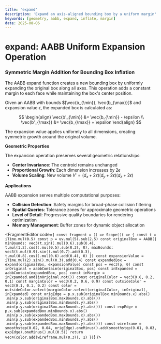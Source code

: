 ```yaml
---
title: 'expand'
description: 'Expand an axis-aligned bounding box by a uniform margin'
keywords: [geometry, aabb, expand, inflate, margin]
date: 2025-08-06
---
```



# expand: AABB Uniform Expansion Operation

### Symmetric Margin Addition for Bounding Box Inflation

The AABB expand function creates a new bounding box by uniformly expanding the original box along all axes. This operation adds a constant margin to each face while maintaining the box's center position.

Given an AABB with bounds $[\vec{b_{\min}}, \vec{b_{\max}}]$ and expansion value $\epsilon$, the expanded box is calculated as:

$$
\begin{align}
\vec{b'_{\min}} &= \vec{b_{\min}} - \epsilon \\
\vec{b'_{\max}} &= \vec{b_{\max}} + \epsilon
\end{align}
$$

The expansion value applies uniformly to all dimensions, creating symmetric growth around the original volume.

**Geometric Properties**

The expansion operation preserves several geometric relationships:

- **Center Invariance**: The centroid remains unchanged
- **Proportional Growth**: Each dimension increases by $2\epsilon$
- **Volume Scaling**: New volume $V' = (d_x + 2\epsilon)(d_y + 2\epsilon)(d_z + 2\epsilon)$

**Applications**

AABB expansion serves multiple computational purposes:

- **Collision Detection**: Safety margins for broad-phase collision filtering
- **Spatial Queries**: Tolerance zones for approximate geometric operations
- **Level of Detail**: Progressive quality boundaries for rendering optimization
- **Memory Management**: Buffer zones for dynamic object allocation

<FragmentEditor
        code={`
const fragment = () => Scope(() => {
        const t = iTime.mul(0.5)
        const p = uv.mul(5).sub(2.5)
        const originalBox = AABB({
                minBounds: vec3(t.sin().mul(0.6).sub(0.4), t.mul(1.2).cos().mul(0.5).sub(0.3), 0),
                maxBounds: vec3(t.mul(0.9).sin().mul(0.7).add(0.3), t.mul(0.8).cos().mul(0.6).add(0.4), 0)
        })
        const expansionValue = iTime.mul(2).sin().mul(0.3).add(0.4)
        const expandedBox = expand(originalBox, expansionValue)
        const pos = vec3(p, 0)
        const inOriginal = aabbContain(originalBox, pos)
        const inExpanded = aabbContain(expandedBox, pos)
        const inMargin = inExpanded.and(inOriginal.not())
        const originalColor = vec3(0.8, 0.2, 0.1)
        const marginColor = vec3(0.2, 0.6, 0.9)
        const outsideColor = vec3(0.1, 0.1, 0.2)
        const color = outsideColor.select(marginColor.select(originalColor, inOriginal), inExpanded)
        const origEdge = p.x.sub(originalBox.minBounds.x).abs()
                    .min(p.x.sub(originalBox.maxBounds.x).abs())
                    .min(p.y.sub(originalBox.minBounds.y).abs()
                    .min(p.y.sub(originalBox.maxBounds.y).abs()))
        const expEdge = p.x.sub(expandedBox.minBounds.x).abs()
                   .min(p.x.sub(expandedBox.maxBounds.x).abs())
                   .min(p.y.sub(expandedBox.minBounds.y).abs()
                   .min(p.y.sub(expandedBox.maxBounds.y).abs()))
        const wireframe = smoothstep(0.02, 0.04, origEdge).oneMinus().add(smoothstep(0.01, 0.03, expEdge).oneMinus().mul(0.5))
        return vec4(color.add(wireframe.mul(0.3)), 1)
})`}
/>
